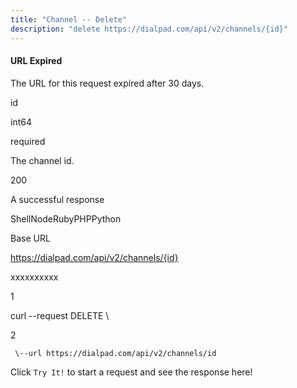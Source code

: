 ```yaml
---
title: "Channel -- Delete"
description: "delete https://dialpad.com/api/v2/channels/{id}"
---
```

#### URL Expired

The URL for this request expired after 30 days.

id

int64

required

The channel id.

200

A successful response



ShellNodeRubyPHPPython

Base URL

https://dialpad.com/api/v2/channels/{id}

xxxxxxxxxx

1

curl \--request DELETE \\

2

     \--url https://dialpad.com/api/v2/channels/id

Click `Try It!` to start a request and see the response here!

